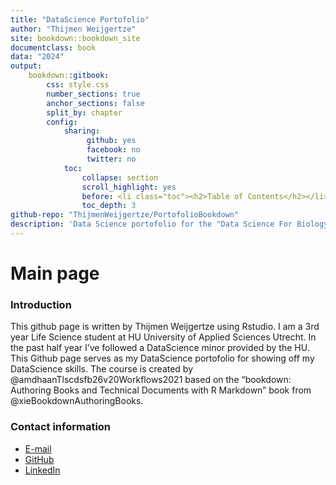 ```yaml
---
title: "DataScience Portofolio"
author: "Thijmen Weijgertze"
site: bookdown::bookdown_site
documentclass: book
data: "2024"
output: 
    bookdown::gitbook:
        css: style.css
        number_sections: true
        anchor_sections: false
        split_by: chapter
        config:
            sharing:
                 github: yes
                 facebook: no
                 twitter: no
            toc:
                collapse: section
                scroll_highlight: yes
                before: <li class="toc"><h2>Table of Contents</h2></li>
                toc_depth: 3
github-repo: "ThijmenWeijgertze/PortofolioBookdown"
description: 'Data Science portofolio for the "Data Science For Biology" course given by the "HU University of Applied Sciences Utrecht"'
---
```


# Main page

### Introduction {-}

<p class="justify">This github page is written by Thijmen Weijgertze using Rstudio. I am a 3rd year Life Science student at HU University of Applied Sciences Utrecht. In the past half year I've followed a DataScience minor provided by the HU. This Github page serves as my DataScience portofolio for showing off my DataScience skills. The course is created by @amdhaanTlscdsfb26v20Workflows2021 based on the "bookdown: Authoring Books and Technical Documents with R Markdown" book from @xieBookdownAuthoringBooks.</p>

### Contact information {-}

- [E-mail](thijmen.lifesciences@gmail.com)
- [GitHub](https://github.com/ThijmenWeijgertze)
- [LinkedIn](https://www.linkedin.com/in/thijmen-weijgertze-968a5a265/)
